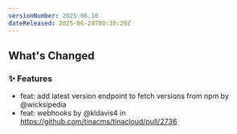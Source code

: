 ```yaml
---
versionNumber: 2025.06.10
dateReleased: 2025-06-24T00:10:29Z
---
```


## What's Changed
### ✨ Features
* feat: add latest version endpoint to fetch versions from npm by @wicksipedia
* feat: webhooks by @kldavis4 in https://github.com/tinacms/tinacloud/pull/2736
